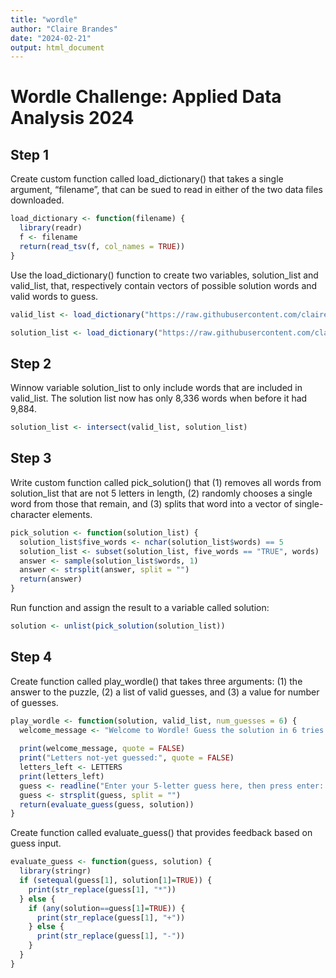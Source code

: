 ```yaml
---
title: "wordle"
author: "Claire Brandes"
date: "2024-02-21"
output: html_document
---
```


# Wordle Challenge: Applied Data Analysis 2024

## Step 1

Create custom function called load_dictionary() that takes a single argument, "filename", that can be sued to read in either of the two data files downloaded.

```r
load_dictionary <- function(filename) {
  library(readr)
  f <- filename
  return(read_tsv(f, col_names = TRUE))
}
```

Use the load_dictionary() function to create two variables, solution_list and valid_list, that, respectively contain vectors of possible solution words and valid words to guess.

```r
valid_list <- load_dictionary("https://raw.githubusercontent.com/clairebran/exercise-04/main/collins-scrabble-words-2019.txt")

solution_list <- load_dictionary("https://raw.githubusercontent.com/clairebran/exercise-04/main/google-10000-english-usa-no-swears.txt")
```

## Step 2

Winnow variable solution_list to only include words that are included in valid_list. The solution list now has only 8,336 words when before it had 9,884. 

```r
solution_list <- intersect(valid_list, solution_list)
```

## Step 3

Write custom function called pick_solution() that (1) removes all words from solution_list that are not 5 letters in length, (2) randomly chooses a single word from those that remain, and (3) splits that word into a vector of single-character elements. 

```r
pick_solution <- function(solution_list) {
  solution_list$five_words <- nchar(solution_list$words) == 5 
  solution_list <- subset(solution_list, five_words == "TRUE", words)
  answer <- sample(solution_list$words, 1)
  answer <- strsplit(answer, split = "")
  return(answer)
}
```

Run function and assign the result to a variable called solution:

```r
solution <- unlist(pick_solution(solution_list))
```

## Step 4

Create function called play_wordle() that takes three arguments: (1) the answer to the puzzle, (2) a list of valid guesses, and (3) a value for number of guesses. 

```r
play_wordle <- function(solution, valid_list, num_guesses = 6) {
  welcome_message <- "Welcome to Wordle! Guess the solution in 6 tries. Each guess must be a valid 5-letter word. The color of letters will change to show how close your guess was to the word. Green indicates a letter is in the word and in the correct spot. Yellow indicates a letter is in the word but in the incorrect spot. Gray indicates a letter is not in the word in any spot."
  
  print(welcome_message, quote = FALSE)
  print("Letters not-yet guessed:", quote = FALSE)
  letters_left <- LETTERS 
  print(letters_left) 
  guess <- readline("Enter your 5-letter guess here, then press enter: ")
  guess <- strsplit(guess, split = "")
  return(evaluate_guess(guess, solution))
}
```

Create function called evaluate_guess() that provides feedback based on guess input. 

```r
evaluate_guess <- function(guess, solution) {
  library(stringr)
  if (setequal(guess[1], solution[1]=TRUE)) {
    print(str_replace(guess[1], "*"))
  } else {
    if (any(solution==guess[1]=TRUE)) {
      print(str_replace(guess[1], "+"))
    } else {
      print(str_replace(guess[1], "-"))
    }
  }
}
```

